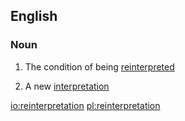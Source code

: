 {{also|réinterprétation}}
==English==

===Noun===
{{en-noun|~}}

# {{label|en|uncountable}} The condition of being [[reinterpret]]ed
# {{label|en|countable}} A new [[interpretation]]

[[io:reinterpretation]]
[[pl:reinterpretation]]